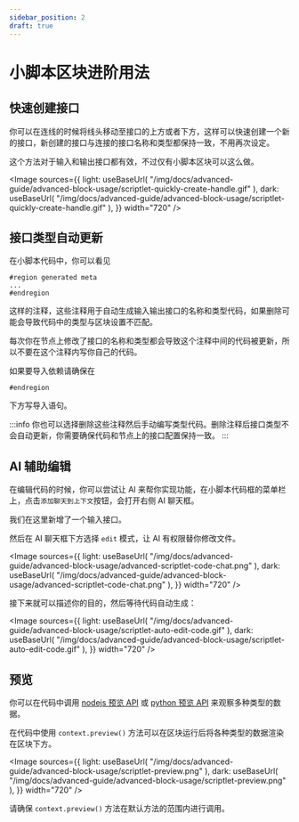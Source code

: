 ```yaml
---
sidebar_position: 2
draft: true
---
```



# 小脚本区块进阶用法

## 快速创建接口

你可以在连线的时候将线头移动至接口的上方或者下方，这样可以快速创建一个新的接口，新创建的接口与连接的接口名称和类型都保持一致，不用再次设定。

这个方法对于输入和输出接口都有效，不过仅有小脚本区块可以这么做。

<Image
  sources={{
    light: useBaseUrl(
      "/img/docs/advanced-guide/advanced-block-usage/scriptlet-quickly-create-handle.gif"
    ),
    dark: useBaseUrl(
      "/img/docs/advanced-guide/advanced-block-usage/scriptlet-quickly-create-handle.gif"
    ),
  }}
  width="720"
/>

## 接口类型自动更新

在小脚本代码中，你可以看见

```
#region generated meta
...
#endregion
```

这样的注释，这些注释用于自动生成输入输出接口的名称和类型代码，如果删除可能会导致代码中的类型与区块设置不匹配。

每次你在节点上修改了接口的名称和类型都会导致这个注释中间的代码被更新，所以不要在这个注释内写你自己的代码。

如果要导入依赖请确保在

```
#endregion
```

下方写导入语句。

:::info
你也可以选择删除这些注释然后手动编写类型代码。删除注释后接口类型不会自动更新，你需要确保代码和节点上的接口配置保持一致。
:::

## AI 辅助编辑

在编辑代码的时候，你可以尝试让 AI 来帮你实现功能，在小脚本代码框的菜单栏上，点击`添加聊天到上下文`按钮，会打开右侧 AI 聊天框。

我们在这里新增了一个输入接口。

然后在 AI 聊天框下方选择 `edit` 模式，让 AI 有权限替你修改文件。

<Image
  sources={{
    light: useBaseUrl(
      "/img/docs/advanced-guide/advanced-block-usage/advanced-scriptlet-code-chat.png"
    ),
    dark: useBaseUrl(
      "/img/docs/advanced-guide/advanced-block-usage/advanced-scriptlet-code-chat.png"
    ),
  }}
  width="720"
/>

接下来就可以描述你的目的，然后等待代码自动生成：

<Image
  sources={{
    light: useBaseUrl(
      "/img/docs/advanced-guide/advanced-block-usage/scriptlet-auto-edit-code.gif"
    ),
    dark: useBaseUrl(
      "/img/docs/advanced-guide/advanced-block-usage/scriptlet-auto-edit-code.gif"
    ),
  }}
  width="720"
/>

## 预览

你可以在代码中调用 [nodejs 预览 API](/zh-CN/docs/workflow-engine/nodejs-sdk-api#3-contextpreview-types) 或 [python 预览 API](/zh-CN/docs/workflow-engine/python-sdk-api#3-contextpreview-%E7%B1%BB%E5%9E%8B) 来观察多种类型的数据。

在代码中使用 `context.preview()` 方法可以在区块运行后将各种类型的数据渲染在区块下方。

<Image
  sources={{
    light: useBaseUrl(
      "/img/docs/advanced-guide/advanced-block-usage/scriptlet-preview.png"
    ),
    dark: useBaseUrl(
      "/img/docs/advanced-guide/advanced-block-usage/scriptlet-preview.png"
    ),
  }}
  width="720"
/>

请确保 `context.preview()` 方法在默认方法的范围内进行调用。
